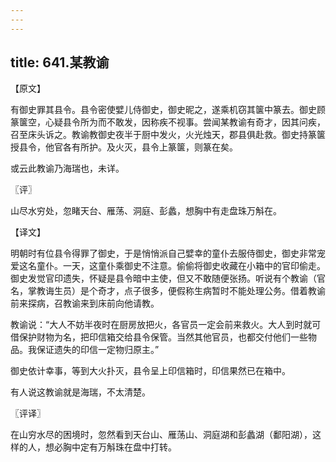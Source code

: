 ```yaml
---
---
---
```

title: 641.某教谕
---



【原文】

有御史罪其县令。县令密使嬖儿侍御史，御史昵之，遂乘机窃其箧中篆去。御史顾篆箧空，心疑县令所为而不敢发，因称疾不视事。尝闻某教谕有奇才，因其问疾，召至床头诉之。教谕教御史夜半于厨中发火，火光烛天，郡县俱赴救。御史持篆箧授县令，他官各有所护。及火灭，县令上篆箧，则篆在矣。

或云此教谕乃海瑞也，未详。

〖评〗

山尽水穷处，忽睹天台、雁荡、洞庭、彭蠡，想胸中有走盘珠万斛在。

【译文】

明朝时有位县令得罪了御史，于是悄悄派自己嬖幸的童仆去服侍御史，御史非常宠爱这名童仆。一天，这童仆乘御史不注意。偷偷将御史收藏在小箱中的官印偷走。御史发觉官印遗失，怀疑是县令暗中主使，但又不敢随便张扬。听说有个教谕（官名，掌教诲生员）是个奇才，点子很多，便假称生病暂时不能处理公务。借着教谕前来探病，召教谕来到床前向他请教。

教谕说：“大人不妨半夜时在厨房放把火，各官员一定会前来救火。大人到时就可借保护财物为名，把印信箱交给县令保管。当然其他官员，也都交付他们一些物品。我保证遗失的印信一定物归原主。”

御史依计幸事，等到大火扑灭，县令呈上印信箱时，印信果然已在箱中。

有人说这教谕就是海瑞，不太清楚。

〖评译〗

在山穷水尽的困境时，忽然看到天台山、雁荡山、洞庭湖和彭蠡湖（鄱阳湖），这样的人，想必胸中定有万斛珠在盘中打转。